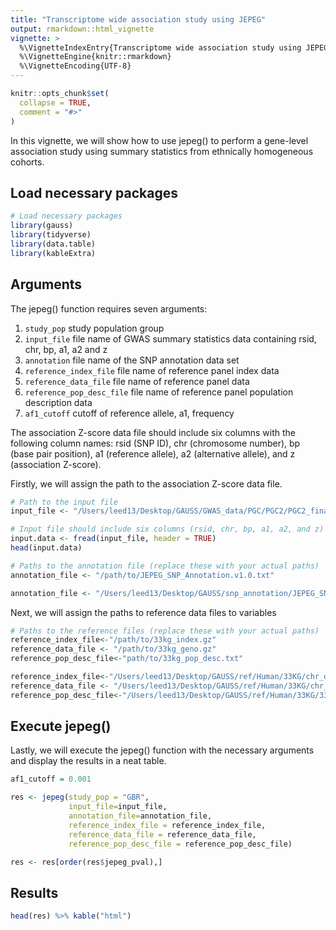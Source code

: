 ```yaml
---
title: "Transcriptome wide association study using JEPEG"
output: rmarkdown::html_vignette
vignette: >
  %\VignetteIndexEntry{Transcriptome wide association study using JEPEG}
  %\VignetteEngine{knitr::rmarkdown}
  %\VignetteEncoding{UTF-8}
---
```


```r
knitr::opts_chunk$set(
  collapse = TRUE,
  comment = "#>"
)
```

In this vignette, we will show how to use jepeg() to perform a gene-level association study using summary statistics from ethnically homogeneous cohorts.  

## Load necessary packages
```r
# Load necessary packages
library(gauss)
library(tidyverse)
library(data.table)
library(kableExtra)
```

## Arguments

The jepeg() function requires seven arguments:

1. `study_pop` study population group
2. `input_file` file name of GWAS summary statistics data containing rsid, chr, bp, a1, a2 and z
3. `annotation` file name of the SNP annotation data set 
4. `reference_index_file` file name of reference panel index data
5. `reference_data_file`  file name of reference panel data
6. `reference_pop_desc_file` file name of reference panel population description data
7. `af1_cutoff` cutoff of reference allele, a1, frequency

The association Z-score data file should include six columns with the following column names: rsid (SNP ID), chr (chromosome number), bp (base pair position), a1 (reference allele), a2 (alternative allele), and z (association Z-score).


Firstly, we will assign the path to the association Z-score data file.
```r
# Path to the input file
input_file <- "/Users/leed13/Desktop/GAUSS/GWAS_data/PGC/PGC2/PGC2_final/ilmn1M/pgc2.chr22.ilmn1M.Zonly.txt"

# Input file should include six columns (rsid, chr, bp, a1, a2, and z)
input.data <- fread(input_file, header = TRUE)
head(input.data)
```

```r
# Paths to the annotation file (replace these with your actual paths)
annotation_file <- "/path/to/JEPEG_SNP_Annotation.v1.0.txt"
```

```r
annotation_file <- "/Users/leed13/Desktop/GAUSS/snp_annotation/JEPEG_SNP_Annotation.v1.0.txt"
```

Next, we will assign the paths to reference data files to variables
```r
# Paths to the reference files (replace these with your actual paths)
reference_index_file<-"/path/to/33kg_index.gz"
reference_data_file <- "/path/to/33kg_geno.gz"
reference_pop_desc_file<-"path/to/33kg_pop_desc.txt"
```

```r
reference_index_file<-"/Users/leed13/Desktop/GAUSS/ref/Human/33KG/chr_data/33kg_chr22_index.gz"
reference_data_file <- "/Users/leed13/Desktop/GAUSS/ref/Human/33KG/chr_data/33kg_chr22_geno.gz"
reference_pop_desc_file<-"/Users/leed13/Desktop/GAUSS/ref/Human/33KG/33kg_pop_desc.txt"
```


## Execute jepeg()

Lastly, we will execute the jepeg() function with the necessary arguments and display the results in a neat table. 
```r
af1_cutoff = 0.001

res <- jepeg(study_pop = "GBR",
             input_file=input_file,
             annotation_file=annotation_file,
             reference_index_file = reference_index_file,
             reference_data_file = reference_data_file,
             reference_pop_desc_file = reference_pop_desc_file)

res <- res[order(res$jepeg_pval),]
```

## Results

```r
head(res) %>% kable("html")
```



